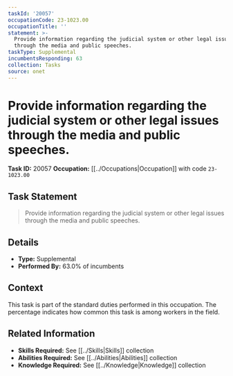 ```yaml
---
taskId: '20057'
occupationCode: 23-1023.00
occupationTitle: ''
statement: >-
  Provide information regarding the judicial system or other legal issues
  through the media and public speeches.
taskType: Supplemental
incumbentsResponding: 63
collection: Tasks
source: onet
---
```

# Provide information regarding the judicial system or other legal issues through the media and public speeches.

**Task ID:** 20057
**Occupation:** [[../Occupations|Occupation]] with code `23-1023.00`

## Task Statement

> Provide information regarding the judicial system or other legal issues through the media and public speeches.

## Details

- **Type:** Supplemental
- **Performed By:** 63.0% of incumbents

## Context

This task is part of the standard duties performed in this occupation. The percentage indicates how common this task is among workers in the field.

## Related Information

- **Skills Required:** See [[../Skills|Skills]] collection
- **Abilities Required:** See [[../Abilities|Abilities]] collection
- **Knowledge Required:** See [[../Knowledge|Knowledge]] collection
